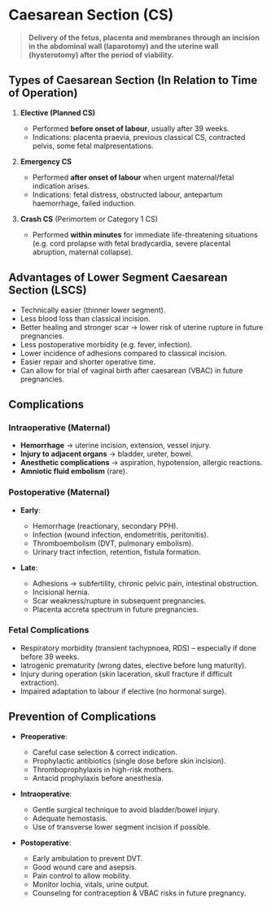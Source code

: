 # Caesarean Section (CS)

> **Delivery of the fetus, placenta and membranes through an incision in the abdominal wall (laparotomy) and the uterine wall (hysterotomy) after the period of viability.**

## Types of Caesarean Section (In Relation to Time of Operation)

1. **Elective (Planned CS)**

   - Performed **before onset of labour**, usually after 39 weeks.
   - Indications: placenta praevia, previous classical CS, contracted pelvis, some fetal malpresentations.

2. **Emergency CS**

   - Performed **after onset of labour** when urgent maternal/fetal indication arises.
   - Indications: fetal distress, obstructed labour, antepartum haemorrhage, failed induction.

3. **Crash CS** (Perimortem or Category 1 CS)

   - Performed **within minutes** for immediate life-threatening situations (e.g. cord prolapse with fetal bradycardia, severe placental abruption, maternal collapse).

## Advantages of Lower Segment Caesarean Section (LSCS)

- Technically easier (thinner lower segment).
- Less blood loss than classical incision.
- Better healing and stronger scar → lower risk of uterine rupture in future pregnancies.
- Less postoperative morbidity (e.g. fever, infection).
- Lower incidence of adhesions compared to classical incision.
- Easier repair and shorter operative time.
- Can allow for trial of vaginal birth after caesarean (VBAC) in future pregnancies.

## Complications

### Intraoperative (Maternal)

- **Hemorrhage** → uterine incision, extension, vessel injury.
- **Injury to adjacent organs** → bladder, ureter, bowel.
- **Anesthetic complications** → aspiration, hypotension, allergic reactions.
- **Amniotic fluid embolism** (rare).

### Postoperative (Maternal)

- **Early**:

  - Hemorrhage (reactionary, secondary PPH).
  - Infection (wound infection, endometritis, peritonitis).
  - Thromboembolism (DVT, pulmonary embolism).
  - Urinary tract infection, retention, fistula formation.

- **Late**:

  - Adhesions → subfertility, chronic pelvic pain, intestinal obstruction.
  - Incisional hernia.
  - Scar weakness/rupture in subsequent pregnancies.
  - Placenta accreta spectrum in future pregnancies.

### Fetal Complications

- Respiratory morbidity (transient tachypnoea, RDS) – especially if done before 39 weeks.
- Iatrogenic prematurity (wrong dates, elective before lung maturity).
- Injury during operation (skin laceration, skull fracture if difficult extraction).
- Impaired adaptation to labour if elective (no hormonal surge).

## Prevention of Complications

- **Preoperative**:

  - Careful case selection & correct indication.
  - Prophylactic antibiotics (single dose before skin incision).
  - Thromboprophylaxis in high-risk mothers.
  - Antacid prophylaxis before anesthesia.

- **Intraoperative**:

  - Gentle surgical technique to avoid bladder/bowel injury.
  - Adequate hemostasis.
  - Use of transverse lower segment incision if possible.

- **Postoperative**:

  - Early ambulation to prevent DVT.
  - Good wound care and asepsis.
  - Pain control to allow mobility.
  - Monitor lochia, vitals, urine output.
  - Counseling for contraception & VBAC risks in future pregnancy.

